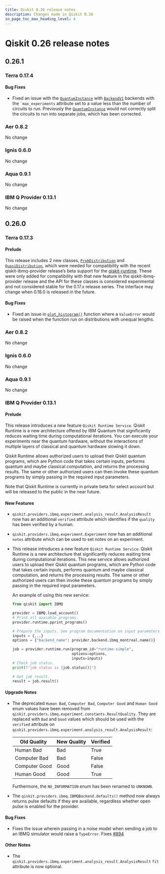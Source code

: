 ```yaml
---
title: Qiskit 0.26 release notes
description: Changes made in Qiskit 0.26
in_page_toc_max_heading_level: 4
---
```


# Qiskit 0.26 release notes

## 0.26.1

<span id="release-notes-0-17-4" />

<span id="id260" />

### Terra 0.17.4

<span id="release-notes-0-17-4-bug-fixes" />

<span id="id261" />

#### Bug Fixes

*   Fixed an issue with the [`QuantumInstance`](/docs/api/qiskit/0.45/qiskit.utils.QuantumInstance "qiskit.utils.QuantumInstance") with [`BackendV1`](/docs/api/qiskit/0.45/qiskit.providers.BackendV1 "qiskit.providers.BackendV1") backends with the `` `max_experiments `` attribute set to a value less than the number of circuits to run. Previously the [`QuantumInstance`](/docs/api/qiskit/0.45/qiskit.utils.QuantumInstance "qiskit.utils.QuantumInstance") would not correctly split the circuits to run into separate jobs, which has been corrected.

<span id="id262" />

### Aer 0.8.2

No change

<span id="id263" />

### Ignis 0.6.0

No change

<span id="aqua-0-9-1" />

### Aqua 0.9.1

No change

<span id="ibm-q-provider-0-13-1" />

### IBM Q Provider 0.13.1

No change

<span id="qiskit-0-26-0" />

## 0.26.0

<span id="terra-0-17-3" />

<span id="release-notes-0-17-3" />

### Terra 0.17.3

<span id="release-notes-0-17-3-prelude" />

<span id="id264" />

#### Prelude

This release includes 2 new classes, [`ProbDistribution`](/docs/api/qiskit/0.45/qiskit.result.ProbDistribution "qiskit.result.ProbDistribution") and [`QuasiDistribution`](/docs/api/qiskit/0.45/qiskit.result.QuasiDistribution "qiskit.result.QuasiDistribution"), which were needed for compatibility with the recent qiskit-ibmq-provider release’s beta support for the [qiskit-runtime](https://github.com/Qiskit-Partners/qiskit-runtime). These were only added for compatibility with that new feature in the qiskit-ibmq-provider release and the API for these classes is considered experimental and not considered stable for the 0.17.x release series. The interface may change when 0.18.0 is released in the future.

<span id="release-notes-0-17-3-bug-fixes" />

<span id="id265" />

#### Bug Fixes

*   Fixed an issue in [`plot_histogram()`](/docs/api/qiskit/0.45/qiskit.visualization.plot_histogram "qiskit.visualization.plot_histogram") function where a `ValueError` would be raised when the function run on distributions with unequal lengths.

<span id="id266" />

### Aer 0.8.2

No change

<span id="id267" />

### Ignis 0.6.0

No change

<span id="id268" />

### Aqua 0.9.1

No change

<span id="id269" />

### IBM Q Provider 0.13.1

<span id="release-notes-ibmq-0-13-0-prelude" />

<span id="id270" />

#### Prelude

This release introduces a new feature `Qiskit Runtime Service`. Qiskit Runtime is a new architecture offered by IBM Quantum that significantly reduces waiting time during computational iterations. You can execute your experiments near the quantum hardware, without the interactions of multiple layers of classical and quantum hardware slowing it down.

Qiskit Runtime allows authorized users to upload their Qiskit quantum programs, which are Python code that takes certain inputs, performs quantum and maybe classical computation, and returns the processing results. The same or other authorized users can then invoke these quantum programs by simply passing in the required input parameters.

Note that Qiskit Runtime is currently in private beta for select account but will be released to the public in the near future.

<span id="release-notes-ibmq-0-13-0-new-features" />

<span id="id271" />

#### New Features

*   `qiskit.providers.ibmq.experiment.analysis_result.AnalysisResult` now has an additional `verified` attribute which identifies if the `quality` has been verified by a human.

*   `qiskit.providers.ibmq.experiment.Experiment` now has an additional `notes` attribute which can be used to set notes on an experiment.

*   This release introduces a new feature `Qiskit Runtime Service`. Qiskit Runtime is a new architecture that significantly reduces waiting time during computational iterations. This new service allows authorized users to upload their Qiskit quantum programs, which are Python code that takes certain inputs, performs quantum and maybe classical computation, and returns the processing results. The same or other authorized users can then invoke these quantum programs by simply passing in the required input parameters.

    An example of using this new service:

    ```python
    from qiskit import IBMQ

    provider = IBMQ.load_account()
    # Print all avaiable programs.
    provider.runtime.pprint_programs()

    # Prepare the inputs. See program documentation on input parameters.
    inputs = {...}
    options = {"backend_name": provider.backend.ibmq_montreal.name()}

    job = provider.runtime.run(program_id="runtime-simple",
                               options=options,
                               inputs=inputs)
    # Check job status.
    print(f"job status is {job.status()}")

    # Get job result.
    result = job.result()
    ```

<span id="release-notes-ibmq-0-13-0-upgrade-notes" />

<span id="id272" />

#### Upgrade Notes

*   The deprecated `Human Bad`, `Computer Bad`, `Computer Good` and `Human Good` enum values have been removed from `qiskit.providers.ibmq.experiment.constants.ResultQuality`. They are replaced with `Bad` and `Good` values which should be used with the `verified` attribute on `qiskit.providers.ibmq.experiment.analysis_result.AnalysisResult`:

    | Old Quality   | New Quality | Verified |
    | ------------- | ----------- | -------- |
    | Human Bad     | Bad         | True     |
    | Computer Bad  | Bad         | False    |
    | Computer Good | Good        | False    |
    | Human Good    | Good        | True     |

    Furthermore, the `NO_INFORMATION` enum has been renamed to `UNKNOWN`.

*   The `qiskit.providers.ibmq.IBMQBackend.defaults()` method now always returns pulse defaults if they are available, regardless whether open pulse is enabled for the provider.

<span id="release-notes-ibmq-0-13-0-bug-fixes" />

<span id="id273" />

#### Bug Fixes

*   Fixes the issue wherein passing in a noise model when sending a job to an IBMQ simulator would raise a `TypeError`. Fixes [#894](https://github.com/Qiskit/qiskit-ibmq-provider/issues/894)

<span id="release-notes-ibmq-0-13-0-other-notes" />

<span id="id275" />

#### Other Notes

*   The `qiskit.providers.ibmq.experiment.analysis_result.AnalysisResult` `fit` attribute is now optional.

<span id="qiskit-0-25-4" />